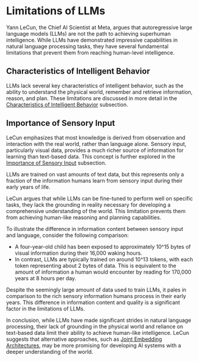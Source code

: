 
# Limitations of LLMs

Yann LeCun, the Chief AI Scientist at Meta, argues that autoregressive large language models (LLMs) are not the path to achieving superhuman intelligence. While LLMs have demonstrated impressive capabilities in natural language processing tasks, they have several fundamental limitations that prevent them from reaching human-level intelligence.

## Characteristics of Intelligent Behavior

LLMs lack several key characteristics of intelligent behavior, such as the ability to understand the physical world, remember and retrieve information, reason, and plan. These limitations are discussed in more detail in the [Characteristics of Intelligent Behavior](/limitations-of-llms/characteristics-of-intelligent-behavior) subsection.

## Importance of Sensory Input

LeCun emphasizes that most knowledge is derived from observation and interaction with the real world, rather than language alone. Sensory input, particularly visual data, provides a much richer source of information for learning than text-based data. This concept is further explored in the [Importance of Sensory Input](/limitations-of-llms/importance-of-sensory-input) subsection.

<Callout emoji="💡">
  LLMs are trained on vast amounts of text data, but this represents only a fraction of the information humans learn from sensory input during their early years of life.
</Callout>

LeCun argues that while LLMs can be fine-tuned to perform well on specific tasks, they lack the grounding in reality necessary for developing a comprehensive understanding of the world. This limitation prevents them from achieving human-like reasoning and planning capabilities.

To illustrate the difference in information content between sensory input and language, consider the following comparison:

- A four-year-old child has been exposed to approximately 10^15 bytes of visual information during their 16,000 waking hours.
- In contrast, LLMs are typically trained on around 10^13 tokens, with each token representing about 2 bytes of data. This is equivalent to the amount of information a human would encounter by reading for 170,000 years at 8 hours per day.

Despite the seemingly large amount of data used to train LLMs, it pales in comparison to the rich sensory information humans process in their early years. This difference in information content and quality is a significant factor in the limitations of LLMs.

In conclusion, while LLMs have made significant strides in natural language processing, their lack of grounding in the physical world and reliance on text-based data limit their ability to achieve human-like intelligence. LeCun suggests that alternative approaches, such as [Joint Embedding Architectures](/joint-embedding-architectures), may be more promising for developing AI systems with a deeper understanding of the world.